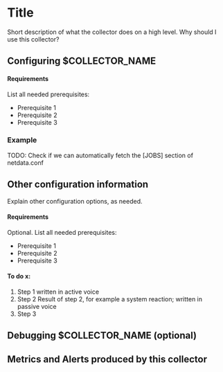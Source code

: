 <!--
title: $COLLECTOR_NAME monitoring with Netdata
description: Short summary (will be displayed in search engines)
custom_edit_url: Edit URL of the source file
keywords: [keywords, describing, the main topics]
-->

# Title


Short description of what the collector does on a high level.
Why should I use this collector?

## Configuring $COLLECTOR_NAME

#### Requirements

List all needed prerequisites:

- Prerequisite 1
- Prerequisite 2
- Prerequisite 3

<CollectorConfiguration configURL="" moduleName="PLUGIN/COLLECTOR.conf" />

### Example

TODO: Check if we can automatically fetch the [JOBS] section of netdata.conf

## Other configuration information

Explain other configuration options, as needed.

#### Requirements

<!-- If there is only one requirement, use a paragraph instead of a single bullet item. Bullets are social animals and only appear in groups of 2 or more :) -->

Optional. List all needed prerequisites:

- Prerequisite 1
- Prerequisite 2
- Prerequisite 3

#### To do x:

1. Step 1 written in active voice
2. Step 2
   Result of step 2, for example a system reaction; written in passive voice
3. Step 3

## Debugging $COLLECTOR_NAME (optional)

<CollectorDebug pluginName="" collectorName="" />

## Metrics and Alerts produced by this collector

<Metrics />
